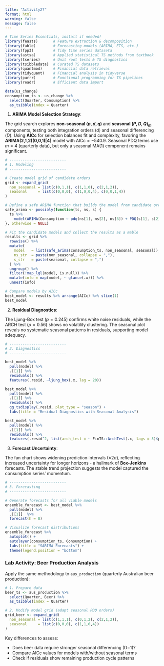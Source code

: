 ```yaml
---
title: "Activity27"
format: html
warning: false
message: false
---
```


```r
# Time Series Essentials, install if needed!
library(feasts)       # Feature extraction & decomposition
library(fable)        # Forecasting models (ARIMA, ETS, etc.)
library(fpp3)         # Tidy time series dataseta
library(astsa)        # Applied statistical TS methods from textbook
library(tseries)      # Unit root tests & TS diagnostics
library(tsibbledata)  # Curated TS datasets
library(quantmod)     # Financial data retrieval
library(tidyquant)    # Financial analysis in tidyverse
library(purrr)        # Functional programming for TS pipelines
library(readr)        # Efficient data import
```




```r
data(us_change)
consumption_ts <- us_change %>%
  select(Quarter, Consumption) %>%
  as_tsibble(index = Quarter)
```

1. **ARIMA Model Selection Strategy**:  

The grid search explores **non-seasonal $(p,d,q)$** and **seasonal $(P,D,Q)_m$** components, testing both integration orders ($d$) and seasonal differencing ($D$). Using **AICc** for selection balances fit and complexity, favoring the **ARIMA(2,1,2)(0,0,1)[4]** model with $\text{AICc}= -540.9$. Seasonal PDQ terms use $m=4$ (quarterly data), but only a seasonal MA(1) component remains significant.



```r
# --------------------------
# 1. Modeling 
# --------------------------

# Create model grid of candidate orders
grid <- expand_grid(
  non_seasonal = list(c(0,1,1), c(1,1,0), c(2,1,2)),
  seasonal     = list(c(0,0,0), c(1,0,0,4), c(0,0,1,4))
)

# Define a safe ARIMA function that builds the model from candidate orders
safe_arima <- possibly(function(ts, ns, s) {
  ts %>% 
    model(ARIMA(Consumption ~ pdq(ns[1], ns[2], ns[3]) + PDQ(s[1], s[2], s[3], period = s[4])))
}, otherwise = NULL)

# Fit the candidate models and collect the results as a mable
results <- grid %>% 
  rowwise() %>% 
  mutate(
    model   = list(safe_arima(consumption_ts, non_seasonal, seasonal)),
    ns_str  = paste(non_seasonal, collapse = ","),
    s_str   = paste(seasonal, collapse = ",")
  ) %>% 
  ungroup() %>% 
  filter(!map_lgl(model, is.null)) %>% 
  mutate(info = map(model, ~ glance(.x))) %>% 
  unnest(info)

# Compare models by AICc 
best_model <- results %>% arrange(AICc) %>% slice(1)
best_model 
```


2. **Residual Diagnostics**:  

The Ljung-Box test ($p=0.245$) confirms white noise residuals, while the ARCH test ($p=0.56$) shows no volatility clustering. The seasonal plot reveals no systematic seasonal patterns in residuals, supporting model adequacy.




```r
# --------------------------
# 2. Diagnostics
# --------------------------

best_model %>% 
  pull(model) %>% 
  .[[1]] %>% 
  residuals() %>% 
  features(.resid, ~ljung_box(.x, lag = 20))

best_model %>% 
  pull(model) %>% 
  .[[1]] %>% 
  residuals() %>% 
  gg_tsdisplay(.resid, plot_type = "season") +
  labs(title = "Residual Diagnostics with Seasonal Analysis")

best_model %>% 
  pull(model) %>% 
  .[[1]] %>% 
  residuals() %>% 
  features(.resid^2, list(arch_test = ~ FinTS::ArchTest(.x, lags = 5)$p.value))
```


3. **Forecast Uncertainty**:  

The fan chart shows widening prediction intervals ($\pm2\sigma$), reflecting increased uncertainty for longer horizons - a hallmark of **Box-Jenkins** forecasts. The stable trend projection suggests the model captured the consumption series' momentum.


```r
# --------------------------
# 3. Forecasting
# --------------------------

# Generate forecasts for all viable models
ensemble_forecast <- best_model %>% 
  pull(model) %>% 
  .[[1]]  %>% 
  forecast(h = 8) 

# Visualize forecast distributions
ensemble_forecast %>% 
  autoplot() +
  autolayer(consumption_ts, Consumption) +
  labs(title = "SARIMA Forecasts") +
  theme(legend.position = "bottom")
```



### Lab Activity: Beer Production Analysis  

Apply the same methodology to `aus_production` (quarterly Australian beer production):

```r
# 1. Prepare data
beer_ts <- aus_production %>%
  select(Quarter, Beer) %>%
  as_tsibble(index = Quarter)

# 2. Modify model grid (adapt seasonal PDQ orders)
grid_beer <- expand_grid(
  non_seasonal = list(c(1,1,1), c(0,1,2), c(2,1,2)),
  seasonal     = list(c(0,0,0), c(1,1,0,4))
)
```


Key differences to assess:

- Does beer data require stronger seasonal differencing (D=1)?
- Compare AICc values for models with/without seasonal terms
- Check if residuals show remaining production cycle patterns

<!--

```r
beer_ts <- aus_production %>%
  select(Quarter, Beer) %>%
  filter(year(Quarter) >= 1992) %>%  
  as_tsibble(index = Quarter)

# 2. Revised model grid with feasible orders
grid_beer <- expand_grid(
  non_seasonal = list(c(1,1,1), c(0,1,1), c(2,1,2)),
  seasonal = list(
    c(0,0,0,4),        # No seasonal terms
    c(1,1,0,4),        # Seasonal AR(1) + differencing
    c(0,1,1,4)         # Seasonal MA(1) + differencing
  )
)

# 3. Generic-safe ARIMA function
safe_arima <- possibly(function(ts, ns, s) {
  ts %>% 
    model(ARIMA(Beer ~ pdq(ns[1], ns[2], ns[3]) +  
                PDQ(s[1], s[2], s[3], period = s[4])))
}, otherwise = NULL) 


# Fit the candidate models and collect the results as a mable
results_beer <- grid_beer %>% 
  rowwise() %>% 
  mutate(
    model   = list(safe_arima(beer_ts, non_seasonal, seasonal)),
    ns_str  = paste(non_seasonal, collapse = ","),
    s_str   = paste(seasonal, collapse = ",")
  ) %>% 
  ungroup() %>% 
  filter(!map_lgl(model, is.null)) %>% 
  mutate(info = map(model, ~ glance(.x))) %>% 
  unnest(info)

# Compare models by AICc 
best_model <- results_beer %>% arrange(AICc) %>% slice(1)
best_model 
```



```r
# --------------------------
# 2. Diagnostics
# --------------------------

best_model %>% 
  pull(model) %>% 
  .[[1]] %>% 
  residuals() %>% 
  features(.resid, ~ljung_box(.x, lag = 20))

best_model %>% 
  pull(model) %>% 
  .[[1]] %>% 
  residuals() %>% 
  gg_tsdisplay(.resid, plot_type = "season") +
  labs(title = "Residual Diagnostics with Seasonal Analysis")

best_model %>% 
  pull(model) %>% 
  .[[1]] %>% 
  residuals() %>% 
  features(.resid^2, list(arch_test = ~ FinTS::ArchTest(.x, lags = 5)$p.value))
```


```r
best_model %>% 
  pull(model) %>% 
  .[[1]] %>% 
  forecast(h=12) %>% 
  autoplot(beer_ts) +
  labs(title = "Beer Production Forecast with Seasonal Differencing")
```


-->





